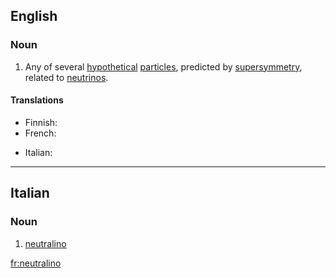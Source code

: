 ==English==

===Noun===
{{wikipedia}}
{{en-noun}}

# {{physics}} Any of several [[hypothetical]] [[particle]]s, predicted by [[supersymmetry]], related to [[neutrino]]s.

====Translations====
{{trans-top|hypothetical particle}}
* Finnish: {{t|fi|neutraliino}}
* French: {{t|fr|neutralino|m}}
{{trans-mid}}
* Italian: {{t-|it|neutralino}}
{{trans-bottom}}

----

==Italian==

===Noun===
{{wikipedia|lang=it}}
{{it-noun|neutralin|m|o|i}}

#{{physics|lang=it}} [[#English|neutralino]]

[[fr:neutralino]]